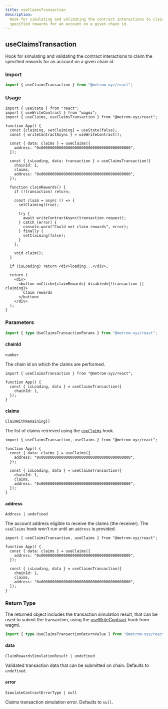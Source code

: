 ```yaml
---
title: useClaimsTransaction
description:
  Hook for simulating and validating the contract interactions to claim the
  specified rewards for an account on a given chain id.
---
```



## useClaimsTransaction

Hook for simulating and validating the contract interactions to claim the
specified rewards for an account on a given chain id.

### Import

```ts
import { useClaimsTransaction } from "@metrom-xyz/react";
```

### Usage

```tsx
import { useState } from "react";
import { useWriteContract } from "wagmi";
import { useClaims, useClaimsTransaction } from "@metrom-xyz/react";

function App() {
  const [claiming, setClaiming] = useState(false);
  const { writeContractAsync } = useWriteContract();

  const { data: claims } = useClaims({
    address: "0x0000000000000000000000000000000000000000",
  });

  const { isLoading, data: transaction } = useClaimsTransaction({
    chainId: 1,
    claims,
    address: "0x0000000000000000000000000000000000000000",
  });

  function claimRewards() {
    if (!transaction) return;

    const claim = async () => {
      setClaiming(true);

      try {
        await writeContractAsync(transaction.request);
      } catch (error) {
        console.warn("Could not claim rewards", error);
      } finally {
        setClaiming(false);
      }
    };

    void claim();
  }

  if (isLoading) return <div>loading...</div>;

  return (
    <div>
      <button onClick={claimRewards} disabled={!transaction || claiming}>
        Claim rewards
      </button>
    </div>
  );
}
```

### Parameters

```ts
import { type UseClaimsTransactionParams } from "@metrom-xyz/react";
```

#### chainId

`number`

The chain id on which the claims are performed.

```tsx
import { useClaimsTransaction } from "@metrom-xyz/react";

function App() {
  const { isLoading, data } = useClaimsTransaction({
    chainId: 1,
  });
}
```

#### claims

`ClaimWithRemaining[]`

The list of claims retrieved using the [`useClaims`](/react-library/use-claims)
hook.

```tsx
import { useClaimsTransaction, useClaims } from "@metrom-xyz/react";

function App() {
  const { data: claims } = useClaims({
    address: "0x0000000000000000000000000000000000000000",
  });

  const { isLoading, data } = useClaimsTransaction({
    chainId: 1,
    claims,
    address: "0x0000000000000000000000000000000000000000",
  });
}
```

#### address

`Address | undefined`

The account address eligible to receive the claims (the receiver). The
`useClaims` hook won’t run until an `address` is provided.

```tsx
import { useClaimsTransaction, useClaims } from "@metrom-xyz/react";

function App() {
  const { data: claims } = useClaims({
    address: "0x0000000000000000000000000000000000000000",
  });

  const { isLoading, data } = useClaimsTransaction({
    chainId: 1,
    claims,
    address: "0x0000000000000000000000000000000000000000",
  });
}
```

<QueryOptions />

### Return Type

The returned object includes the transaction simulation result, that can be used
to submit the transaction, using the
[useWriteContract](https://wagmi.sh/react/api/hooks/useWriteContract) hook from
wagmi.

```ts
import { type UseClaimsTransactionReturnValue } from "@metrom-xyz/react";
```

#### data

`ClaimRewardsSimulationResult | undefined`

Validated transaction data that can be submitted on chain. Defaults to
`undefined`.

#### error

`SimulateContractErrorType | null`

Claims transaction simulation error. Defaults to `null`.

<QueryResult />
